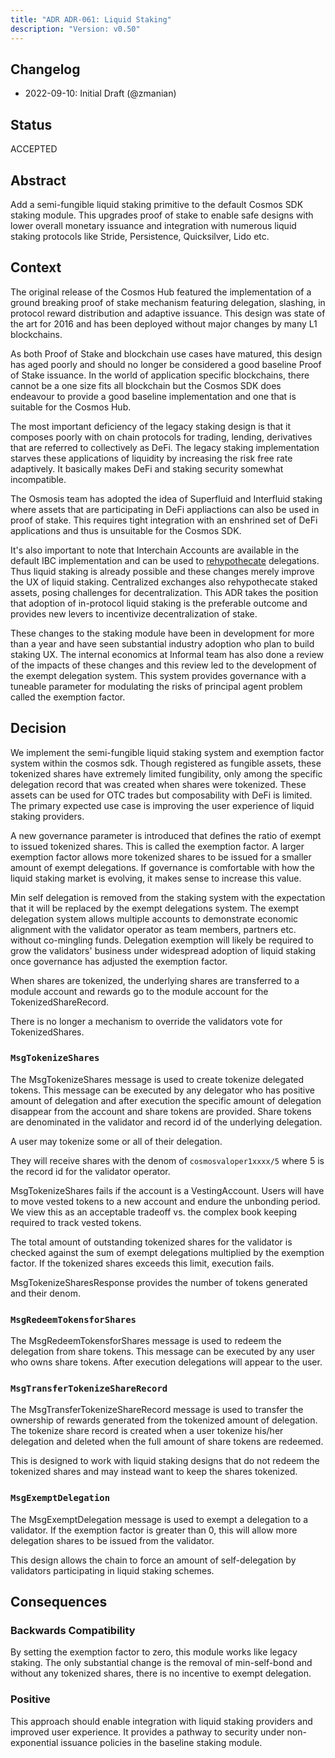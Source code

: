```yaml
---
title: "ADR ADR-061: Liquid Staking"
description: "Version: v0.50"
---
```


## Changelog[​](#changelog "Direct link to Changelog")

* 2022-09-10: Initial Draft (@zmanian)

## Status[​](#status "Direct link to Status")

ACCEPTED

## Abstract[​](#abstract "Direct link to Abstract")

Add a semi-fungible liquid staking primitive to the default Cosmos SDK staking module. This upgrades proof of stake to enable safe designs with lower overall monetary issuance and integration with numerous liquid staking protocols like Stride, Persistence, Quicksilver, Lido etc.

## Context[​](#context "Direct link to Context")

The original release of the Cosmos Hub featured the implementation of a ground breaking proof of stake mechanism featuring delegation, slashing, in protocol reward distribution and adaptive issuance. This design was state of the art for 2016 and has been deployed without major changes by many L1 blockchains.

As both Proof of Stake and blockchain use cases have matured, this design has aged poorly and should no longer be considered a good baseline Proof of Stake issuance. In the world of application specific blockchains, there cannot be a one size fits all blockchain but the Cosmos SDK does endeavour to provide a good baseline implementation and one that is suitable for the Cosmos Hub.

The most important deficiency of the legacy staking design is that it composes poorly with on chain protocols for trading, lending, derivatives that are referred to collectively as DeFi. The legacy staking implementation starves these applications of liquidity by increasing the risk free rate adaptively. It basically makes DeFi and staking security somewhat incompatible.

The Osmosis team has adopted the idea of Superfluid and Interfluid staking where assets that are participating in DeFi appliactions can also be used in proof of stake. This requires tight integration with an enshrined set of DeFi applications and thus is unsuitable for the Cosmos SDK.

It's also important to note that Interchain Accounts are available in the default IBC implementation and can be used to [rehypothecate](https://www.investopedia.com/terms/h/hypothecation.asp#toc-what-is-rehypothecation) delegations. Thus liquid staking is already possible and these changes merely improve the UX of liquid staking. Centralized exchanges also rehypothecate staked assets, posing challenges for decentralization. This ADR takes the position that adoption of in-protocol liquid staking is the preferable outcome and provides new levers to incentivize decentralization of stake.

These changes to the staking module have been in development for more than a year and have seen substantial industry adoption who plan to build staking UX. The internal economics at Informal team has also done a review of the impacts of these changes and this review led to the development of the exempt delegation system. This system provides governance with a tuneable parameter for modulating the risks of principal agent problem called the exemption factor.

## Decision[​](#decision "Direct link to Decision")

We implement the semi-fungible liquid staking system and exemption factor system within the cosmos sdk. Though registered as fungible assets, these tokenized shares have extremely limited fungibility, only among the specific delegation record that was created when shares were tokenized. These assets can be used for OTC trades but composability with DeFi is limited. The primary expected use case is improving the user experience of liquid staking providers.

A new governance parameter is introduced that defines the ratio of exempt to issued tokenized shares. This is called the exemption factor. A larger exemption factor allows more tokenized shares to be issued for a smaller amount of exempt delegations. If governance is comfortable with how the liquid staking market is evolving, it makes sense to increase this value.

Min self delegation is removed from the staking system with the expectation that it will be replaced by the exempt delegations system. The exempt delegation system allows multiple accounts to demonstrate economic alignment with the validator operator as team members, partners etc. without co-mingling funds. Delegation exemption will likely be required to grow the validators' business under widespread adoption of liquid staking once governance has adjusted the exemption factor.

When shares are tokenized, the underlying shares are transferred to a module account and rewards go to the module account for the TokenizedShareRecord.

There is no longer a mechanism to override the validators vote for TokenizedShares.

### `MsgTokenizeShares`[​](#msgtokenizeshares "Direct link to msgtokenizeshares")

The MsgTokenizeShares message is used to create tokenize delegated tokens. This message can be executed by any delegator who has positive amount of delegation and after execution the specific amount of delegation disappear from the account and share tokens are provided. Share tokens are denominated in the validator and record id of the underlying delegation.

A user may tokenize some or all of their delegation.

They will receive shares with the denom of `cosmosvaloper1xxxx/5` where 5 is the record id for the validator operator.

MsgTokenizeShares fails if the account is a VestingAccount. Users will have to move vested tokens to a new account and endure the unbonding period. We view this as an acceptable tradeoff vs. the complex book keeping required to track vested tokens.

The total amount of outstanding tokenized shares for the validator is checked against the sum of exempt delegations multiplied by the exemption factor. If the tokenized shares exceeds this limit, execution fails.

MsgTokenizeSharesResponse provides the number of tokens generated and their denom.

### `MsgRedeemTokensforShares`[​](#msgredeemtokensforshares "Direct link to msgredeemtokensforshares")

The MsgRedeemTokensforShares message is used to redeem the delegation from share tokens. This message can be executed by any user who owns share tokens. After execution delegations will appear to the user.

### `MsgTransferTokenizeShareRecord`[​](#msgtransfertokenizesharerecord "Direct link to msgtransfertokenizesharerecord")

The MsgTransferTokenizeShareRecord message is used to transfer the ownership of rewards generated from the tokenized amount of delegation. The tokenize share record is created when a user tokenize his/her delegation and deleted when the full amount of share tokens are redeemed.

This is designed to work with liquid staking designs that do not redeem the tokenized shares and may instead want to keep the shares tokenized.

### `MsgExemptDelegation`[​](#msgexemptdelegation "Direct link to msgexemptdelegation")

The MsgExemptDelegation message is used to exempt a delegation to a validator. If the exemption factor is greater than 0, this will allow more delegation shares to be issued from the validator.

This design allows the chain to force an amount of self-delegation by validators participating in liquid staking schemes.

## Consequences[​](#consequences "Direct link to Consequences")

### Backwards Compatibility[​](#backwards-compatibility "Direct link to Backwards Compatibility")

By setting the exemption factor to zero, this module works like legacy staking. The only substantial change is the removal of min-self-bond and without any tokenized shares, there is no incentive to exempt delegation.

### Positive[​](#positive "Direct link to Positive")

This approach should enable integration with liquid staking providers and improved user experience. It provides a pathway to security under non-exponential issuance policies in the baseline staking module.
